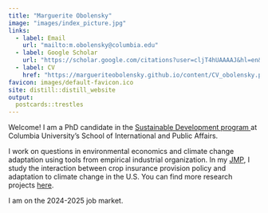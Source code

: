 ```yaml
---
title: "Marguerite Obolensky"
image: "images/index_picture.jpg"
links:
  - label: Email
    url: "mailto:m.obolensky@columbia.edu"
  - label: Google Scholar
    url: "https://scholar.google.com/citations?user=cljT4hUAAAAJ&hl=en&oi=ao"
  - label: CV
    href: "https://margueriteobolensky.github.io/content/CV_obolensky.pdf"
favicon: images/default-favicon.ico
site: distill::distill_website
output: 
  postcards::trestles
---
```


Welcome! I am a PhD candidate in the [<span style="font-weight: normal">Sustainable Development program </span>](https://www.sipa.columbia.edu/academics/programs/phd-sustainable-development) at Columbia University's School of International and Public Affairs. 



I work on questions in environmental economics and climate change adaptation using tools from empirical industrial organization. In my [JMP](https://margueriteobolensky.github.io/content/working_papers/obolensky_crop_insurance_JMP.pdf), I study the interaction between crop insurance provision policy and adaptation to climate change in the U.S. You can find more research projects [here](https://margueriteobolensky.github.io/research.html). 

I am on the 2024-2025 job market. 

<!---
You can find my JMP [here](https://margueriteobolensky.github.io/content/working_papers/obolensky_crop_insurance_JMP.pdf) and 
--->
<!---
I hold a Master's degree in Environmental Economics and Climate Change from the London School of Economics and a Bachelor's degree from Ecole Polytechnique, France. Prior to my PhD, I worked as a consultant in disaster risk management at the World Bank.
--->

</br>
</br>
</br>
</br>

